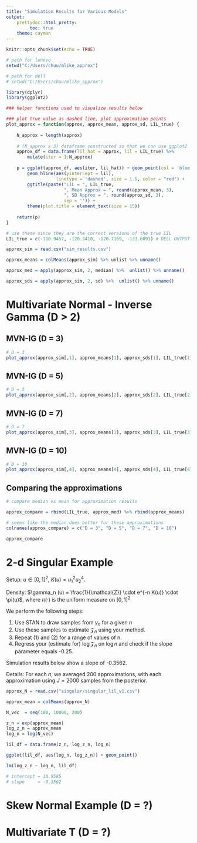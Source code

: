 ```yaml
---
title: "Simulation Results for Various Models"
output:
    prettydoc::html_pretty:
         toc: true
    theme: cayman
---
```


```r
knitr::opts_chunk$set(echo = TRUE)
```

```r

# path for lenovo
setwd("C:/Users/chuu/mlike_approx")

# path for dell
# setwd("C:/Users/chuu/mlike_approx")

library(dplyr)
library(ggplot2)
```


```r

### helper functions used to visualize results below

### plot true value as dashed line, plot approximation points
plot_approx = function(approx, approx_mean, approx_sd, LIL_true) {
    
    N_approx = length(approx)
    
    # (N_approx x 3) dataframe constructed so that we can use ggplot2
    approx_df = data.frame(lil_hat = approx, lil = LIL_true) %>% 
        mutate(iter = 1:N_approx)
    
    p = ggplot(approx_df, aes(iter, lil_hat)) + geom_point(col = 'blue') + 
        geom_hline(aes(yintercept = lil), 
                   linetype = 'dashed', size = 1.5, color = "red") +
        ggtitle(paste("LIL = ", LIL_true, 
                      ", Mean Approx = ", round(approx_mean, 3), 
                      ", SD Approx = ", round(approx_sd, 3),
                      sep = '')) + 
        theme(plot.title = element_text(size = 15))
    
    return(p)
}
```


```r

# use these since they are the correct versions of the true LIL
LIL_true = c(-110.9457, -120.3410, -120.7169, -133.6093) # DELL OUTPUT 

approx_sim = read.csv("sim_results.csv")

approx_means = colMeans(approx_sim) %>% unlist %>% unname()

approx_med = apply(approx_sim, 2, median) %>%  unlist() %>% unname() 

approx_sds = apply(approx_sim, 2, sd) %>%  unlist() %>% unname() 
```

# Multivariate Normal - Inverse Gamma (D > 2)

## MVN-IG (D = 3)
```r
# D = 3
plot_approx(approx_sim[,1], approx_means[1], approx_sds[1], LIL_true[1])
```

## MVN-IG (D = 5)
```r
# D = 5
plot_approx(approx_sim[,2], approx_means[2], approx_sds[2], LIL_true[2])
```

## MVN-IG (D = 7)
```r
# D = 7
plot_approx(approx_sim[,3], approx_means[3], approx_sds[3], LIL_true[3])
```

## MVN-IG (D = 10)
```r
# D = 10
plot_approx(approx_sim[,4], approx_means[4], approx_sds[4], LIL_true[4])
```

## Comparing the approximations
```r
# compare median vs mean for approximation results

approx_compare = rbind(LIL_true, approx_med) %>% rbind(approx_means)

# seems like the median does better for these approximations
colnames(approx_compare) = c("D = 3", "D = 5", "D = 7", "D = 10")

approx_compare
```


# 2-d Singular Example

Setup: $u \in \left[ 0, 1 \right]^2$, $K(u) = u_1^2 u_2^4$. 

Density: $\gamma_n (u) = \frac{1}{\mathcal{Z}} \cdot e^{-n K(u)} \cdot \pi(u)$, where $\pi(\cdot)$ is the uniform measure on $\left[ 0, 1 \right]^2$. 

We perform the following steps:

1. Use STAN to draw samples from $\gamma_n$ for a given $n$
2. Use these samples to estimate $\mathcal{Z}_n$ using your method. 
3. Repeat (1) and (2) for a range of values of n. 
4. Regress your (estimate for) $\log \mathcal{Z}_n$ on $\log n$ and check if the slope parameter equals -0.25. 

Simulation results below show a slope of -0.3562. 

Details: For each $n$, we averaged $200$ approximations, with each approximation using $J = 2000$ samples from the posterior. 

```r

approx_N = read.csv("singular/singular_lil_v1.csv")

approx_mean = colMeans(approx_N)

N_vec  = seq(100, 10000, 200)

z_n = exp(approx_mean)
log_z_n = approx_mean
log_n = log(N_vec)

lil_df = data.frame(z_n, log_z_n, log_n)

ggplot(lil_df, aes(log_n, log_z_n)) + geom_point()

lm(log_z_n ~ log_n, lil_df) 

# intercept = 10.9585
# slope     = -0.3562
```


# Skew Normal Example (D = ?)


# Multivariate T (D = ?)





